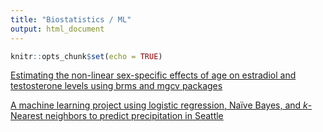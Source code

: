 ```yaml
---
title: "Biostatistics / ML"
output: html_document
---
```


```r
knitr::opts_chunk$set(echo = TRUE)
```

[Estimating the non-linear sex-specific effects of age on estradiol and testosterone levels using brms and mgcv packages](ProjectA.html)

[A machine learning project using logistic regression, Naïve Bayes, and *k*-Nearest neighbors to predict precipitation in Seattle](ProjectB.html)

